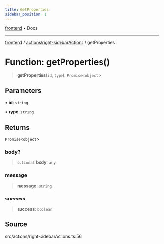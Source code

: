 ```yaml
---
title: GetProperties
sidebar_position: 1
---
```


[frontend](../../..) • Docs

***

[frontend](../../..) / [actions/right-sidebarActions](..) / getProperties

# Function: getProperties()

> **getProperties**(`id`, `type`): `Promise`\<`object`\>

## Parameters

• **id**: `string`

• **type**: `string`

## Returns

`Promise`\<`object`\>

### body?

> `optional` **body**: `any`

### message

> **message**: `string`

### success

> **success**: `boolean`

## Source

src/actions/right-sidebarActions.ts:56
